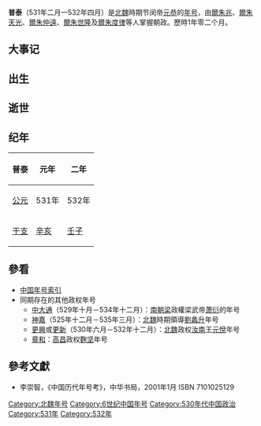 {{Eranamebox|年号=普泰
|起讫时间= 531年二月－532年四月
|政权= 北魏
|帝王= 元恭
|历时= 1年零二个月
|timeline= <timeline>
ImageSize  = width:200 height:50
PlotArea   = width:180 height:30 left:10 bottom:20
TimeAxis   = orientation:horizontal
DateFormat = yyyy
Period     = from:386 till:581
AlignBars  = early
ScaleMajor = increment:29 start:386
Colors =
  id:canvas value:rgb(1,1,0.85)
BackgroundColors = canvas:canvas
PlotData =
  width:15 color:black
  bar:era from:start till:end
  bar:era from:439 till:581 color:red
  bar:era from:386 till:534 color:black
  bar:era from:531 till:532 color:green
  bar:era from:531 till:532 color:blue
</timeline>
|说明= <span style="color: blue">普泰</span>在<span style="color: red">北朝</span>、'''北魏'''和<span style="color: green">元恭</span>时期的位置。 
}}

'''普泰'''（531年二月—532年四月）是[[北魏|北魏]]時期节闵帝[[元恭|元恭]]的[[年号|年号]]，由[[爾朱兆|爾朱兆]]、[[爾朱天光|爾朱天光]]、[[爾朱仲遠|爾朱仲遠]]、[[爾朱世隆|爾朱世隆]]及[[爾朱度律|爾朱度律]]等人掌握朝政。歷時1年零二个月。

==大事记==

==出生==

==逝世==

==纪年==

{| class="wikitable" 
!普泰!!元年!!二年
|-
![[公元纪年|公元]]
|531年||532年
|-
![[干支纪年|干支]]
|[[辛亥|辛亥]]||[[壬子|壬子]]
|}

==參看==
*[[中国年号索引|中国年号索引]]
*同期存在的其他政权年号
**[[中大通|中大通]]（529年十月－534年十二月）：[[南朝梁|南朝梁]]政權梁武帝[[萧衍|萧衍]]的年号
**[[神嘉|神嘉]]（525年十二月－535年三月）：[[北魏|北魏]]時期領導[[劉蠡升|劉蠡升]]年号
**[[更興|更興]]或[[更兴|更新]]（530年六月－532年十二月）：[[北魏|北魏]]政权[[汝南|汝南]]王[[元悅|元悅]]年号
**[[章和_(麴坚)|章和]]：[[高昌|高昌]]政权[[麴坚|麴坚]]年号

==參考文獻==
*李崇智，《中国历代年号考》，中华书局，2001年1月 ISBN 7101025129

{{年号|[[建明_(元晔)|建明]]|[[中国年号索引|北魏年号]]|[[中兴_(北魏安定王)|中興]]}}
{{魏晋南北朝年号}}
[[Category:北魏年号|Category:北魏年号]]
[[Category:6世纪中国年号|Category:6世纪中国年号]]
[[Category:530年代中国政治|Category:530年代中国政治]]
[[Category:531年|Category:531年]]
[[Category:532年|Category:532年]]